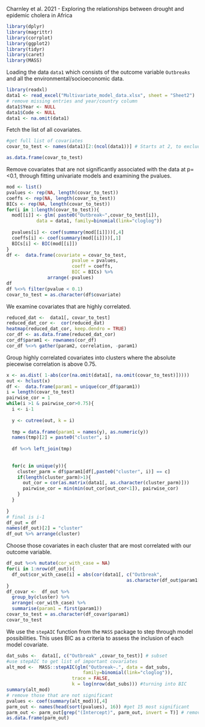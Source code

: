 Charnley et al. 2021 - Exploring the relationships between drought and epidemic cholera in Africa 

```r
library(dplyr)
library(magrittr)
library(corrplot)
library(ggplot2)
library(tidyr)
library(caret)
library(MASS)
```

Loading the data `data1` which consists of the outcome variable `Outbreaks` and all the environmental/socioeconomic data.

```r
library(readxl)
data1 <- read_excel("Multivariate_model_data.xlsx", sheet = "Sheet2")
# remove missing entries and year/country column
data1$Year <- NULL
data1$Code <- NULL
data1 <- na.omit(data1)
```

Fetch the list of all covariates.

```r
#get full list of covariates
covar_to_test <- names(data1)[2:(ncol(data1))] # Starts at 2, to exclude outbreak

as.data.frame(covar_to_test)
```

Remove covariates that are not significantly associated with the data at p=<0.1, through fitting univariate models and examining the pvalues.

```r
mod <- list()
pvalues <- rep(NA, length(covar_to_test))
coeffs <- rep(NA, length(covar_to_test))
BICs <- rep(NA, length(covar_to_test))
for(i in 1:length(covar_to_test)){
  mod[[i]] <- glm( paste0("Outbreak~",covar_to_test[i]), 
           data = data1, family=binomial(link="cloglog"))
  
  pvalues[i] <- coef(summary(mod[[i]]))[,4]
  coeffs[i] <- coef(summary(mod[[i]]))[,1]
  BICs[i] <- BIC(mod[[i]])
}
df <-  data.frame(covariate = covar_to_test, 
                        pvalue = pvalues, 
                        coeff = coeffs,
                        BIC = BICs) %>% 
               arrange(-pvalues)
df
df %<>% filter(pvalue < 0.1)
covar_to_test = as.character(df$covariate)
```

We examine covariates that are highly correlated.

```r
reduced_dat <-  data1[, covar_to_test]
reduced_dat_cor <-  cor(reduced_dat)
heatmap(reduced_dat_cor, keep.dendro = TRUE)
cor_df <- as.data.frame(reduced_dat_cor) 
cor_df$param1 <- rownames(cor_df)
cor_df %<>% gather(param2, correlation, -param1)
```

\FloatBarrier

Group highly correlated covariates into clusters where the absolute piecewise correlation is above 0.75.

```r
x <- as.dist( 1-abs(cor(na.omit(data1[, na.omit(covar_to_test)]))))
out <- hclust(x)
df <-  data.frame(param1 = unique(cor_df$param1))
i = length(covar_to_test)
pairwise_cor = 1
while(i >1 & pairwise_cor>0.75){ 
  i <- i-1
  
  y <- cutree(out, k = i)
  
  tmp = data.frame(param1 = names(y), as.numeric(y))
  names(tmp)[2] = paste0("cluster", i)
  
  df %<>% left_join(tmp)
  
  
  for(c in unique(y)){
    cluster_parm = df$param1[df[,paste0("cluster", i)] == c]
    if(length(cluster_parm)>1){
      out_cor = cor(as.matrix(data1[, as.character(cluster_parm)]))
      pairwise_cor = min(min(out_cor[out_cor<1]), pairwise_cor)
    }
  }
  
}
# final is i-1
df_out = df 
names(df_out)[2] = "cluster"
df_out %>% arrange(cluster)
```

Choose those covariates in each cluster that are most correlated with our outcome variable. 

```r
df_out %<>% mutate(cor_with_case = NA)
for(i in 1:nrow(df_out)){
  df_out$cor_with_case[i] = abs(cor(data1[, c("Outbreak", 
                                            as.character(df_out$param1[i]))])[1,2])
}
df_covar <-  df_out %>% 
  group_by(cluster) %>% 
  arrange(-cor_with_case) %>% 
  summarise(param1 = first(param1))
covar_to_test = as.character(df_covar$param1)
covar_to_test
```

We use the `stepAIC` function from the `MASS` package to step through model possibilities. This uses BIC as a criteria to assess the inclusion of each model covariate.

```r
dat_subs <-  data1[, c("Outbreak" ,covar_to_test)] # subset 
#use stepAIC to get list of important covariates
alt_mod <-  MASS::stepAIC(glm("Outbreak~.", data = dat_subs, 
                            family=binomial(link="cloglog")), 
                        trace = FALSE,
                        k = log(nrow(dat_subs))) #turning into BIC
summary(alt_mod)
# remove those that are not significant
pvalues <- coef(summary(alt_mod))[,4]
parm_out <- names(head(sort(pvalues), 16)) #get 15 most significant
parm_out <- parm_out[grep("(Intercept)", parm_out, invert = T)] # remove intercept
as.data.frame(parm_out)
```

